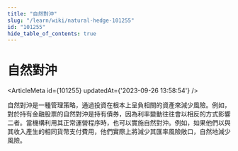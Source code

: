```yaml
---
title: "自然對沖"
slug: "/learn/wiki/natural-hedge-101255"
id: "101255"
hide_table_of_contents: true
---
```



# 自然對沖

<ArticleMeta id={101255} updatedAt={'2023-09-26 13:58:54'} />
<div className='border-solid border-b border-t-0 my-4 border-[var(--ifm-color-gray-300)]' />

自然對沖是一種管理策略，通過投資在根本上呈負相關的資產來減少風險。例如，對於持有金融股票的自然對沖是持有債券，因為利率變動往往會以相反的方式影響二者。當機構利用其正常運營程序時，也可以實施自然對沖。例如，如果他們以與其收入產生的相同貨幣支付費用，他們實際上將減少其匯率風險敞口，自然地減少風險。
